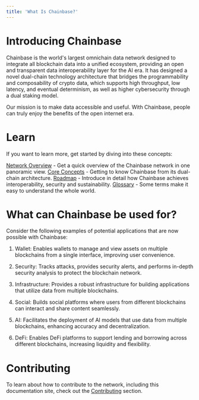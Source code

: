 ```yaml
---
title: 'What Is Chainbase?'
---
```


# Introducing Chainbase

Chainbase is the world's largest omnichain data network designed to integrate all blockchain data into a unified ecosystem, providing an open and transparent data interoperability layer for the AI era. It has designed a novel dual-chain technology architecture that bridges the programmability and composability of crypto data, which supports high throughput, low latency, and eventual determinism, as well as higher cybersecurity through a dual staking model.

Our mission is to make data accessible and useful. With Chainbase, people can truly enjoy the benefits of the open internet era.

# Learn

If you want to learn more, get started by diving into these concepts:

[Network Overview](/introduction/networks/overview) - Get a quick overview of the Chainbase network in one panoramic view.
[Core Concepts](/core-concepts/dual-chain) - Getting to know Chainbase from its dual-chain architecture.
[Roadmap](/contributing/roadmap) - Introduce in detail how Chainbase achieves interoperability, security and sustainability.
[Glossary](/core-concepts/glossary) - Some terms make it easy to understand the whole world.

# What can Chainbase be used for?

Consider the following examples of potential applications that are now possible with Chainbase:

1. Wallet: Enables wallets to manage and view assets on multiple blockchains from a single interface, improving user convenience.

2. Security: Tracks attacks, provides security alerts, and performs in-depth security analysis to protect the blockchain network.

3. Infrastructure: Provides a robust infrastructure for building applications that utilize data from multiple blockchains.

4. Social: Builds social platforms where users from different blockchains can interact and share content seamlessly.

5. AI: Facilitates the deployment of AI models that use data from multiple blockchains, enhancing accuracy and decentralization.

6. DeFi: Enables DeFi platforms to support lending and borrowing across different blockchains, increasing liquidity and flexibility.

# Contributing

To learn about how to contribute to the network, including this documentation site, check out the [Contributing](/contributing/overview) section.